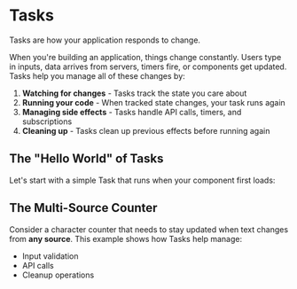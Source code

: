 ---
---


# Tasks

Tasks are how your application responds to change.

When you're building an application, things change constantly. Users type in inputs, data arrives from servers, timers fire, or components get updated. Tasks help you manage all of these changes by:

1. **Watching for changes** - Tasks track the state you care about
2. **Running your code** - When tracked state changes, your task runs again
3. **Managing side effects** - Tasks handle API calls, timers, and subscriptions
4. **Cleaning up** - Tasks clean up previous effects before running again

## The "Hello World" of Tasks

Let's start with a simple Task that runs when your component first loads:





## The Multi-Source Counter

Consider a character counter that needs to stay updated when text changes from **any source**. This example shows how Tasks help manage:
- Input validation
- API calls
- Cleanup operations

<TaskCounter />
